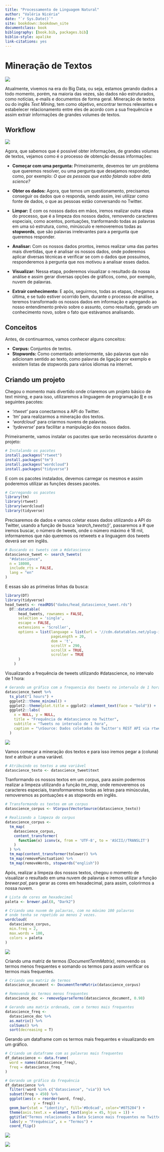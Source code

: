 ```yaml
--- 
title: "Processamento de Linguagem Natural"
author: "Valéria Nicéria"
date: "`r Sys.Date()`"
site: bookdown::bookdown_site
documentclass: book
bibliography: [book.bib, packages.bib]
biblio-style: apalike
link-citations: yes
---
```

# Mineração de Textos

![](_bookdown_files/bookdown_files/figure-html/mineracao.png)

Atualmente, vivemos na era do Big Data, ou seja, estamos gerando dados a todo momento, porém, na maioria das vezes, são dados não estruturados, como notícias, e-mails e documentos de forma geral. Mineração de textos ou do inglês _Text Mining_, tem como objetivo, encontrar termos relevantes e estabelecer relacionamento entre eles de acordo com a sua frequência e assim extrair informações de grandes volumes de textos.

## Workflow

![](_bookdown_files/bookdown_files/figure-html/ciclo_mineracao.png)

Agora, que sabemos que é possível obter informações, de grandes volumes de textos, vejamos como é o processo de obtenção dessas informações:

- **Começar com uma pergunta:**
  Primeiramente, devemos ter um problema que queremos resolver, ou uma pergunta que desejamos responder, como, por exemplo: _O que as pessoas que estão falando sobre data science?_

- **Obter os dados:**
  Agora, que temos um questionamento, precisamos conseguir os dados que o responda, sendo assim, irei utilizar como fonte de dados, o que as pessoas estão conversando no Twitter.

- **Limpar:**
  E com os nossos dados em mãos, iremos realizar outra etapa do processo, que é a limpeza dos nossos dados, removendo caracteres especiais, como acentos, pontuações, tranformando todas as palavras em uma só estrutura, como, minúsculo e removeremos todas as **stopwords**, que são palavras irrelevantes para a pergunta que queremos responder.
  
- **Analisar:**
  Com os nossos dados prontos, iremos realizar uma das partes mais divertidas, que é analisar os nossos dados, onde poderemos aplicar diversas técnicas e verificar se com o dados que possuímos, responderemos à pergunta que nos motivou a analisar esses dados.

- **Visualizar:**
  Nessa etapa, poderemos visualizar o resultado da nossa análise e assim gerar diversas opções de gráficos, como, por exemplo, nuvem de palavras.

- **Extrair conhecimento:**
  E após, seguirmos, todas as etapas, chegamos a última, e se tudo estiver ocorrido bem, durante o processo de análise, teremos transformado os nossos dados em informação e agregando ao nosso entendimento prévio sobre o assunto, como resultado, gerado um conhecimento novo, sobre o fato que estávamos analisando.
  

## Conceitos

Antes, de continuarmos, vamos conhecer alguns conceitos:
  
- **Corpus:** Conjuntos de textos.
- **Stopwords:** Como comentado anteriormente, são palavras que não adicionam sentido ao texto, como palavras de ligação por exemplo e existem listas de stopwords para vários idiomas na internet.

## Criando um projeto

Chegou o momento mais divertido onde criaremos um projeto básico de text mining, e para isso, utilizaremos a linguagem de programação [R](https://cran.r-project.org/) e os seguintes pacotes:

- _'rtweet'_ para conectarmos a API do Twitter.
- _'tm'_ para realizarmos a mineração dos textos.
- _'wordcloud'_ para criarmos nuvens de palavras.
- _'tydeverse'_ para facilitar a manipulação dos nossos dados.
  

Primeiramente, vamos instalar os pacotes que serão necessários durante o projeto:

```r
# Instalando os pacotes
install.packages("rtweet")
install.packages("tm")
install.packages("wordcloud")
install.packages("tidyverse")
```

E com os pacotes instalados, devemos carregar os mesmos e assim poderemos utilizar as funções desses pacotes.

```r
# Carregando os pacotes
library(tm)
library(rtweet)
library(wordcloud)
library(tidyverse)
```

Precisaremos de dados e vamos coletar esses dados utilizando a API do Twitter, usando a função de busca _'search_tweets()'_, passaremos a # que iremos buscar, o número de tweets, onde o número máximo é 18 mil, informaremos que não queremos os retweets e a linguagem dos tweets deverá ser em inglês.

```r
# Buscando os tweets com a #datascience
datascience_tweet <- search_tweets(
  "#datascience",
  n = 18000,
  include_rts = FALSE,
  lang = "en"
)
```

E essas são as primeiras linhas da busca:

```r
library(DT)
library(tidyverse)
head_tweets <- readRDS("dados/head_datascience_tweet.rds")
  DT::datatable(
      head_tweets, rownames = FALSE,
      selection = 'single',
      escape = FALSE,
      extensions = 'Scroller',
      options = list(language = list(url = '//cdn.datatables.net/plug-ins/1.10.11/i18n/Portuguese-Brasil.json'),
                     pageLength = 20,
                     dom = 't',
                     scrollY = 290,
                     scrollX = TRUE,
                     scroller = TRUE
      )
    )
```


Visualizando a frequência de tweets utilizando #datascience, no intervalo de 1 hora:

```r
# Gerando um gráfico com a frequencia dos tweets no intervalo de 1 hora
datascience_tweet %>% 
  ts_plot("1 hours") +
  ggplot2::theme_minimal() +
  ggplot2::theme(plot.title = ggplot2::element_text(face = "bold")) +
  ggplot2::labs(
    x = NULL, y = NULL,
    title = "Frequência de #datascience no Twitter",
    subtitle = "Tweets no intervalo de 1 hora",
    caption = "\nSource: Dados coletados do Twitter's REST API via rtweet"
  )
```

![](_bookdown_files/bookdown_files/figure-html/freq_twitter_1hora.png)

Vamos começar a mineração dos textos e para isso iremos pegar a (coluna) _text_ e atribuir a uma variável.
 

```r
# Atribuindo os textos a uma variável
datascience_texto <- datascience_tweet$text
```

Tranformando os nossos textos em um corpus, para assim podermos realizar a limpeza utilizando a função _tm_map_, onde removeremos os caracteres especiais, transformaremos todas as letras para minúsculas, removeremos as pontuações e as stopwords em inglês.

```r
# Transformando os textos em um corpus
datascience_corpus <- VCorpus(VectorSource(datascience_texto))

# Realizando a limpeza do corpus
datascience_corpus <- 
  tm_map(
    datascience_corpus,
    content_transformer(
      function(x) iconv(x, from = 'UTF-8', to = 'ASCII//TRANSLIT')
    )
  ) %>% 
  tm_map(content_transformer(tolower)) %>% 
  tm_map(removePunctuation) %>% 
  tm_map(removeWords, stopwords("english"))
```

Após, realizar a limpeza dos nossos textos, chegou o momento de visualizar o resultado em uma nuvem de palavras e iremos utilizar a função _brewer.pal_, para gerar as cores em hexadecimal, para assim, colorirmos a nossa nuvem.

```r
# Lista de cores em hexadecimal
paleta <- brewer.pal(8, "Dark2")

# Criando uma nuvem de palavras, com no máximo 100 palavras
# onde tenha se repetido ao menos 2 vezes.
wordcloud(
  datascience_corpus,
  min.freq = 2,
  max.words = 100,
  colors = paleta
)
```
![](_bookdown_files/bookdown_files/figure-html/nuvem.png)

Criando uma matriz de termos _(DocumentTermMatrix)_, removendo os termos menos frequentes e somando os termos para assim verificar os termos mais frequentes.

```r
# Criando uma matriz de termos
datascience_document <- DocumentTermMatrix(datascience_corpus)

# Removendo os termos menos frequentes
datascience_doc <- removeSparseTerms(datascience_document, 0.98)

# Gerando uma matrix ordenada, com o termos mais frequentes
datascience_freq <- 
  datascience_doc %>% 
  as.matrix() %>% 
  colSums() %>% 
  sort(decreasing = T)
```

Gerando um dataframe com os termos mais frequentes e visualizando em um gráfico.

```r
# Criando um dataframe com as palavras mais frequentes
df_datascience <- data.frame(
  word = names(datascience_freq),
  freq = datascience_freq
)

# Gerando um gráfico da frequência
df_datascience %>%
  filter(!word %in% c("datascience", "via")) %>% 
  subset(freq > 450) %>% 
  ggplot(aes(x = reorder(word, freq),
             y = freq)) +
  geom_bar(stat = "identity", fill='#0c6cad', color="#075284") +
  theme(axis.text.x = element_text(angle = 45, hjus = 1)) +
  ggtitle("Termos relacionados a Data Science mais frequentes no Twitter") +
  labs(y = "Frequência", x = "Termos") +
  coord_flip()

```

![](_bookdown_files/bookdown_files/figure-html/freq.png)

![](_bookdown_files/bookdown_files/figure-html/nuvem2.png)